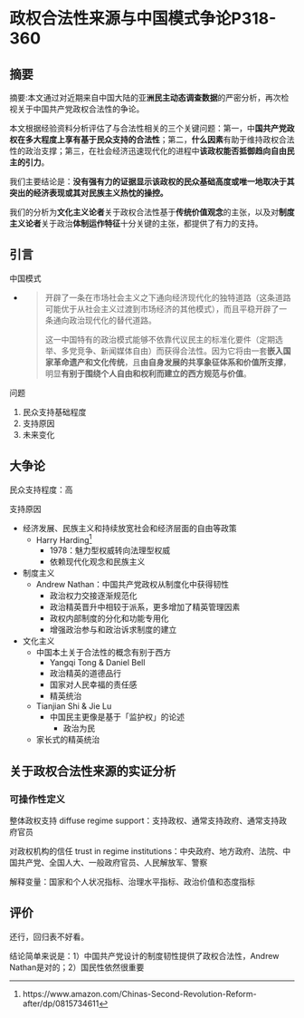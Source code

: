 # 政权合法性来源与中国模式争论P318-360

## 摘要

摘要:本文通过对近期来自中国大陆的亚**洲民主动态调查数据**的严密分析，再次检视关于中国共产党政权合法性的争论。

本文根据经验资料分析评估了与合法性相关的三个关键问题：第一，中**国共产党政权在多大程度上享有基于民众支持的合法性**；第二，**什么因素**有助于维持政权合法性的政治支撑；第三，在社会经济迅速现代化的进程中**该政权能否抵御趋向自由民主的引力**。

我们主要结论是：**没有强有力的证据显示该政权的民众基础高度或唯一地取决于其突出的经济表现或其对民族主义热忱的操控。**

我们的分析为**文化主义论者**关于政权合法性基于**传统价值观念**的主张，以及对**制度主义论者**关于政治**体制运作特征**十分关键的主张，都提供了有力的支持。

## 引言

中国模式

* > 开辟了一条在市场社会主义之下通向经济现代化的独特道路（这条道路可能优于从社会主义过渡到市场经济的其他模式），而且平稳开辟了一条通向政治现代化的替代道路。
  >
  > 这一中国特有的政治模式能够不依靠代议民主的标准化要件（定期选举、多党竞争、新闻媒体自由）而获得合法性。因为它将由一套**嵌入国家革命遗产和文化传统**，且**由自身发展的共享象征体系和价值所支撑**，明显**有别于围绕个人自由和权利而建立的西方规范与价值**。

问题

1. 民众支持基础程度
2. 支持原因
3. 未来变化

## 大争论

民众支持程度：高

支持原因

* 经济发展、民族主义和持续放宽社会和经济层面的自由等政策
  * Harry Harding[^1]
    * 1978：魅力型权威转向法理型权威
    * 依赖现代化观念和民族主义
* 制度主义
  * Andrew Nathan：中国共产党政权从制度化中获得韧性
    * 政治权力交接逐渐规范化
    * 政治精英晋升中相较于派系，更多增加了精英管理因素
    * 政权内部制度的分化和功能专用化
    * 增强政治参与和政治诉求制度的建立
* 文化主义
  * 中国本土关于合法性的概念有别于西方
    * Yangqi Tong & Daniel Bell
    * 政治精英的道德品行
    * 国家对人民幸福的责任感
    * 精英统治
  * Tianjian Shi & Jie Lu
    * 中国民主更像是基于「监护权」的论述
      * 政治为民
  * 家长式的精英统治

## 关于政权合法性来源的实证分析

### 可操作性定义

整体政权支持 diffuse regime support：支持政权、通常支持政府、通常支持政府官员

对政权机构的信任 trust in regime institutions：中央政府、地方政府、法院、中国共产党、全国人大、一般政府官员、人民解放军、警察

解释变量：国家和个人状况指标、治理水平指标、政治价值和态度指标

## 评价

还行，回归表不好看。

结论简单来说是：1）中国共产党设计的制度韧性提供了政权合法性，Andrew Nathan是对的；2）国民性依然很重要

[^1]: https://www.amazon.com/Chinas-Second-Revolution-Reform-after/dp/0815734611

